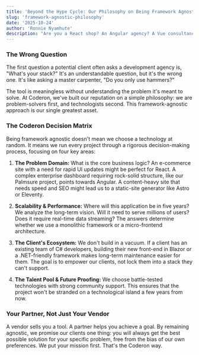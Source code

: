 ```yaml
---
title: 'Beyond the Hype Cycle: Our Philosophy on Being Framework Agnostic'
slug: 'framework-agnostic-philosophy'
date: '2025-10-24'
author: 'Ronnie Nyamhute'
description: "Are you a React shop? An Angular agency? A Vue consultancy? We get asked this all the time. The answer is simpler, and more powerful: We are a solutions partner. And that means being framework agnostic."
---
```


### The Wrong Question

The first question a potential client often asks a development agency is, "What's your stack?" It's an understandable question, but it's the wrong one. It's like asking a master carpenter, "Do you only use hammers?"

The tool is meaningless without understanding the problem it's meant to solve. At Coderon, we've built our reputation on a simple philosophy: we are problem-solvers first, and technologists second. This framework-agnostic approach is our single greatest asset.

### The Coderon Decision Matrix

Being framework agnostic doesn't mean we choose a technology at random. It means we run every project through a rigorous decision-making process, focusing on four key areas:

1.  **The Problem Domain:** What is the core business logic? An e-commerce site with a need for rapid UI updates might be perfect for React. A complex enterprise dashboard requiring rock-solid structure, like our Palmsure project, points towards Angular. A content-heavy site that needs speed and SEO might lead us to a static-site generator like Astro or Eleventy.

2.  **Scalability & Performance:** Where will this application be in five years? We analyze the long-term vision. Will it need to serve millions of users? Does it require real-time data streaming? The answers determine whether we use a monolithic framework or a micro-frontend architecture.

3.  **The Client's Ecosystem:** We don't build in a vacuum. If a client has an existing team of C# developers, building their new front-end in Blazor or a .NET-friendly framework makes long-term maintenance easier for them. The goal is to empower our clients, not lock them into a stack they can't support.

4.  **The Talent Pool & Future Proofing:** We choose battle-tested technologies with strong community support. This ensures that the project won't be stranded on a technological island a few years from now.

### Your Partner, Not Just Your Vendor

A vendor sells you a tool. A partner helps you achieve a goal. By remaining agnostic, we promise our clients one thing: you will always get the best possible solution for your specific problem, free from the bias of our own preferences. We put your mission first. That's the Coderon way.